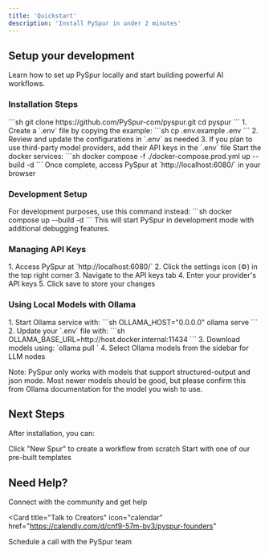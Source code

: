 ```yaml
---
title: 'Quickstart'
description: 'Install PySpur in under 2 minutes'
---
```


## Setup your development

Learn how to set up PySpur locally and start building powerful AI workflows.

### Installation Steps

<AccordionGroup>
  <Accordion icon="github" title="Clone the repository">
    ```sh
    git clone https://github.com/PySpur-com/pyspur.git
    cd pyspur
    ```
  </Accordion>
  <Accordion icon="gear" title="Configure environment">
    1. Create a `.env` file by copying the example:
    ```sh
    cp .env.example .env
    ```
    2. Review and update the configurations in `.env` as needed
    3. If you plan to use third-party model providers, add their API keys in the `.env` file
  </Accordion>
  <Accordion icon="docker" title="Launch PySpur">
    Start the docker services:
    ```sh
    docker compose -f ./docker-compose.prod.yml up --build -d
    ```
    Once complete, access PySpur at `http://localhost:6080/` in your browser
  </Accordion>
</AccordionGroup>

### Development Setup

<AccordionGroup>
<Accordion icon="code" title="Development Mode">
  For development purposes, use this command instead:
  ```sh
  docker compose up --build -d
  ```
  This will start PySpur in development mode with additional debugging features.
</Accordion>
</AccordionGroup>

### Managing API Keys

<AccordionGroup>
<Accordion icon="key" title="Configure API Keys">
  1. Access PySpur at `http://localhost:6080/`
  2. Click the settings icon (⚙️) in the top right corner
  3. Navigate to the API keys tab
  4. Enter your provider's API keys
  5. Click save to store your changes
</Accordion>
</AccordionGroup>

### Using Local Models with Ollama

<AccordionGroup>
<Accordion icon="server" title="Configure Ollama">
  1. Start Ollama service with:
  ```sh
  OLLAMA_HOST="0.0.0.0" ollama serve
  ```
  2. Update your `.env` file with:
  ```sh
  OLLAMA_BASE_URL=http://host.docker.internal:11434
  ```
  3. Download models using: `ollama pull <model-name>`
  4. Select Ollama models from the sidebar for LLM nodes

  Note: PySpur only works with models that support structured-output and json mode. Most newer models should be good, but please confirm this from Ollama documentation for the model you wish to use.
</Accordion>
</AccordionGroup>

## Next Steps

After installation, you can:

<CardGroup>
<Card title="Create New Workflow" icon="wand-magic-sparkles">
  Click "New Spur" to create a workflow from scratch
</Card>

<Card title="Use Templates" icon="copy">
  Start with one of our pre-built templates
</Card>
</CardGroup>

## Need Help?

<CardGroup>
<Card
  title="Join Our Discord"
  icon="discord"
  href="https://discord.gg/7Spn7C8A5F"
>
  Connect with the community and get help
</Card>

<Card
  title="Talk to Creators"
  icon="calendar"
  href="https://calendly.com/d/cnf9-57m-bv3/pyspur-founders"
>
  Schedule a call with the PySpur team
</Card>
</CardGroup>
